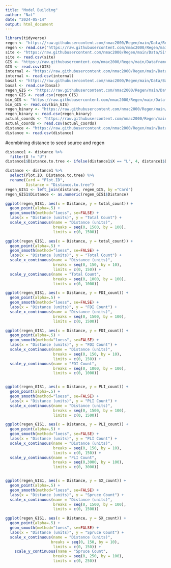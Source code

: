 ```yaml
---
title: "Model Building"
author: "Nat"
date: "2024-05-14"
output: html_document
---
```


```r
library(tidyverse)
regen <- "https://raw.githubusercontent.com/nmac2000/Regen/main/Data/Regen_2023_ALL.csv"
regen <- read.csv("https://raw.githubusercontent.com/nmac2000/Regen/main/Data/Regen_2023_ALL.csv")
site <- "https://raw.githubusercontent.com/nmac2000/Regen/main/Data/Site.csv"
site <- read.csv(site)
GIS <- "https://raw.githubusercontent.com/nmac2000/Regen/main/Dataframes/GIS_fixed.csv"
GIS <- read.csv(GIS)
internal <- "https://raw.githubusercontent.com/nmac2000/Regen/main/Data/Internal.csv"
internal <- read.csv(internal)
basal <- "https://raw.githubusercontent.com/nmac2000/Regen/main/Data/BasalArea.csv"
basal <- read.csv(basal)
regen_GIS <- "https://raw.githubusercontent.com/nmac2000/Regen/main/Dataframes/regen_GIS.csv"
regen_GIS <- read.csv(regen_GIS)
bin_GIS <- "https://raw.githubusercontent.com/nmac2000/Regen/main/Dataframes/binary_GIS.csv"
bin_GIS <- read.csv(bin_GIS)
regen_binary <- "https://raw.githubusercontent.com/nmac2000/Regen/main/Dataframes/regen_binary.csv"
regen_binary <- read.csv(regen_binary)
actual_coords <- "https://raw.githubusercontent.com/nmac2000/Regen/main/Data/Plot_coordinates_actual.csv"
actual_coords <- read.csv(actual_coords)
distance <- "https://raw.githubusercontent.com/nmac2000/Regen/main/Data/DistanceToLiveTree.csv"
distance <- read.csv(distance)
```
#combining distance to seed source and regen
```r
distance1 <- distance %>% 
  filter(X != "U")
distance1$Distance.to.tree <- ifelse(distance1$X == "L", 4, distance1$Distance.to.tree)

distance <- distance1 %>% 
  select(Plot.ID, Distance.to.tree) %>% 
  rename(Card = "Plot.ID",
         Distance = "Distance.to.tree")
regen_GIS1 <- left_join(distance, regen_GIS, by ="Card")
regen_GIS1$Distance <- as.numeric(regen_GIS1$Distance)
```

```r
ggplot(regen_GIS1, aes(x = Distance, y = total_count)) +
  geom_point(alpha=.5) +
  geom_smooth(method="loess", se=FALSE) +
  labs(x = "Distance (units)", y = "Total Count") +
  scale_x_continuous(name = "Distance (units)", 
                     breaks = seq(0, 1500, by = 100), 
                     limits = c(0, 1500)) 

ggplot(regen_GIS1, aes(x = Distance, y = total_count)) +
  geom_point(alpha=.5) +
  geom_smooth(method="loess", se=FALSE) +
  labs(x = "Distance (units)", y = "Total Count") +
  scale_x_continuous(name = "Distance (units)", 
                     breaks = seq(0, 150, by = 10),  
                     limits = c(0, 150)) +
  scale_y_continuous(name = "Total Count", 
                     breaks = seq(0, 1000, by = 100),  
                     limits = c(0, 1000))

ggplot(regen_GIS1, aes(x = Distance, y = FDI_count)) +
  geom_point(alpha=.5) +
  geom_smooth(method="loess", se=FALSE) +
  labs(x = "Distance (units)", y = "FDI Count") +
  scale_x_continuous(name = "Distance (units)", 
                     breaks = seq(0, 1500, by = 100), 
                     limits = c(0, 1500)) 

ggplot(regen_GIS1, aes(x = Distance, y = FDI_count)) +
  geom_point(alpha=.5) +
  geom_smooth(method="loess", se=FALSE) +
  labs(x = "Distance (units)", y = "FDI Count") +
  scale_x_continuous(name = "Distance (units)", 
                     breaks = seq(0, 150, by = 10),  
                     limits = c(0, 150)) +
  scale_y_continuous(name = "FDI Count", 
                     breaks = seq(0, 1000, by = 100),  
                     limits = c(0, 1000))


ggplot(regen_GIS1, aes(x = Distance, y = PLI_count)) +
  geom_point(alpha=.5) +
  geom_smooth(method="loess", se=FALSE) +
  labs(x = "Distance (units)", y = "PLI Count") +
  scale_x_continuous(name = "Distance (units)", 
                     breaks = seq(0, 1500, by = 100),
                     limits = c(0, 1500))

ggplot(regen_GIS1, aes(x = Distance, y = PLI_count)) +
  geom_point(alpha=.5) +
  geom_smooth(method="loess", se=FALSE) +
  labs(x = "Distance (units)", y = "PLI Count") +
  scale_x_continuous(name = "Distance (units)", 
                     breaks = seq(0, 150, by = 10),  
                     limits = c(0, 150)) +
  scale_y_continuous(name = "PLI Count", 
                     breaks = seq(0,3000, by = 100),  
                     limits = c(0, 3000))


ggplot(regen_GIS1, aes(x = Distance, y = SX_count)) +
  geom_point(alpha=.5) +
  geom_smooth(method="loess", se=FALSE) +
  labs(x = "Distance (units)", y = "Spruce Count") +
  scale_x_continuous(name = "Distance (units)", 
                     breaks = seq(0, 1500, by = 100),  
                     limits = c(0, 1500))

ggplot(regen_GIS1, aes(x = Distance, y = SX_count)) +
  geom_point(alpha=.5) +
  geom_smooth(method="loess", se=FALSE) +
  labs(x = "Distance (units)", y = "Spruce Count") +
  scale_x_continuous(name = "Distance (units)", 
                    breaks = seq(0, 150, by = 10),  
                     limits = c(0, 150)) +
    scale_y_continuous(name = "Spruce Count", 
                     breaks = seq(0, 250, by = 100),  
                     limits = c(0, 250))
```

